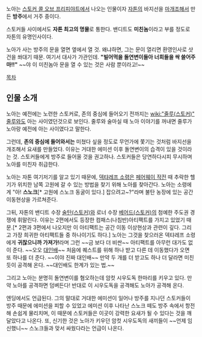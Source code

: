 노아는 [[스토커 콜 오브 프리피야트]]에서 나오는 인물이자 [[자톤]]의 바지선을 [[마개조]]해서 만든 '''방주'''에서 거주 중이다.

스토커들 사이에서도 '''자톤 최고의 명물'''로 통한다. 밴디트도 '''미친놈'''이라고 부를 정도로 자톤의 유명인사이다.

노아가 사는 방주의 문을 열면 옆에서 열 것. 왜냐하면, 그는 문이 열리면 환영인사로 샷건을 쏴대기 때문. 여기서 대사가 가관인데. '''"빌어먹을 돌연변이들아 너희들을 싹 쓸어주마!!"''' ~~야 이 미친놈아 문을 열 수 있는 것은 사람 뿐이라고!~~

[[목차]]

== 인물 소개 ==

노아는 예전에는 노련한 스토커로, 존의 중심에 들어오기 전까지는 [[wiki:"줄루(스토커)" 줄루]]와도 아는 사이였던것으로 보인다. 줄루와 술마실 때 노아 이야기를 꺼내면 줄루가 노아랑 예전에 아는 사이였다고 말한다.

그런데, '''존의 중심에 들어와서는''' 미쳤다 싶을 정도로 무언가에 쫓기는 것처럼 바지선을 개조해서 요새를 만들었다. 이유는 거대한 에미션 이후 돌연변이의 습격이 있을 것이라는 것. 스토커들에게 방주로 들어올 것을 권고하나. 스토커들은 당연하다시피 무시하며 노아를 미친자 취급한다.

노아는 자톤 여기저기를 알고 있기 때문에, [[덱탸레프 소령]]은 [[페어웨이 작전]] 때 추락한 헬기가 위치한 남쪽 고원에 갈 수 있는 방법을 찾기 위해 노아를 찾아간다. 노아는 소령에게 "아! '''스노크'''[* 고원에 스노크 동굴이 있다.] 잡으려고~?"라며 불탄 농장에 있는 공간 이동현상을 가르쳐준다.

그뒤, 자톤의 밴디트 수장 [[술탄(스토커)]]와 로너 수장 [[베어드(스토커)]]의 첨예한 주도권 경쟁에 휘말린다. 이유는 2편에서도 등장한 컴패스(나침반)아티팩트를 가지고 있었기 때문.[* 2편과 3편에서 나오지만 이 아티팩트는 공간 이동 이상현상과 관련이 깊다. 그리고 가장 희귀한 아티팩트들 중 하나이기도 하다.] 노아는 그것을 찾으러온 덱탸레프 소령에게 '''귀찮으니까 가져가!'''라며 그런 ~~금 보다 더 비싼~~ 아티팩트를 아무런 대가도 없이 준다. ~~오오 [[대인배]]~~ 처음에 퀘스트를 위해 하나 받고 다른 데 이동했다가 오면 또 하나를 더 준다. ~~이야 진짜 대인배~~ 만약 두 개를 더 받고도 하나 더 달라면 미친듯이 공격해 온다. ~~대인배도 한계가 있는 법.~~

그리고 노아는 분명히 돌연변이를 혐오하는데 암컷 시우도독 한마리를 키우고 있다. 만약 노아를 공격하면 덤벼든다! 반대로 이 시우도독을 공격해도 노아가 공격해 온다.

엔딩에서도 언급된다. 그의 말대로 거대한 에미션이 일어나 방주를 지나던 스토커들이 방주 때문에 에미션을 피할 수 있었고 에미션 이후 나타난 스노크 떼도 방주 속에서 항전해 손쉽게 물리치며, 이 때문에 스토커들은 이곳이 강력한 요새가 될 수 있다는 것을 깨달았다고 나온다. 또, 신기한 것은 노아가 키우던 암컷 시우도독의 새끼들이 ~~언제 임신했니~~ 스노크들과 맞서 싸웠다라는 언급이 나온다.
